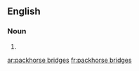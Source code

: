 ==English==

===Noun===
{{head|en|plural|head=[[packhorse]] [[bridges]]}}

# {{plural of|packhorse bridge|lang=en|nocat=1}}

[[ar:packhorse bridges]]
[[fr:packhorse bridges]]